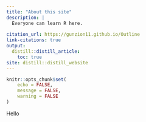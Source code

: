 ```yaml
---
title: "About this site"
description: |
  Everyone can learn R here.
  
citation_url: https://gunzion11.github.io/Outline
link-citations: true
output:
  distill::distill_article:
    toc: true
site: distill::distill_website
---
```


```r
knitr::opts_chunk$set(
	echo = FALSE,
	message = FALSE,
	warning = FALSE
)
```
Hello